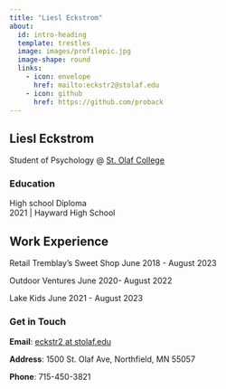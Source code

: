 ```yaml
---
title: "Liesl Eckstrom"
about:
  id: intro-heading
  template: trestles
  image: images/profilepic.jpg
  image-shape: round
  links:
    - icon: envelope
      href: mailto:eckstr2@stolaf.edu
    - icon: github
      href: https://github.com/proback
---
```


::: {#intro-heading}
## Liesl Eckstrom

Student of Psychology @ [St. Olaf College](https://wp.stolaf.edu/)

### Education

High school Diploma <br> 2021 \| Hayward High School

## Work Experience

Retail
Tremblay's Sweet Shop
  June 2018 - August 2023

Outdoor Ventures
  June 2020- August 2022

Lake Kids
  June 2021 - August 2023


:::

### Get in Touch

**Email**: <a href='mailto:eckstr2@stolaf.edu'>eckstr2 at stolaf.edu</a>

**Address**: 1500 St. Olaf Ave, Northfield, MN 55057

**Phone**: 715-450-3821

